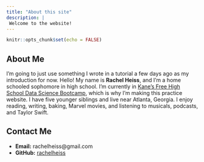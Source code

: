 ```yaml
---
title: "About this site"
description: |
 Welcome to the website!
---
```


```r
knitr::opts_chunk$set(echo = FALSE)
```

## About Me
I'm going to just use something I wrote in a tutorial a few days ago as my introduction for now. Hello! My name is **Rachel Heiss**, and I'm a home schooled sophomore in high school. I'm currently in [Kane’s Free High School Data Science Bootcamp](https://bootcamp.davidkane.info), which is why I'm making this practice website. I have five younger siblings and live near Atlanta, Georgia. I enjoy reading, writing, baking, Marvel movies, and listening to musicals, podcasts, and Taylor Swift. 

## Contact Me
* **Email:** rachelheiss@gmail.com
* **GitHub:** [rachelheiss](https://github.com/rachelheiss)




